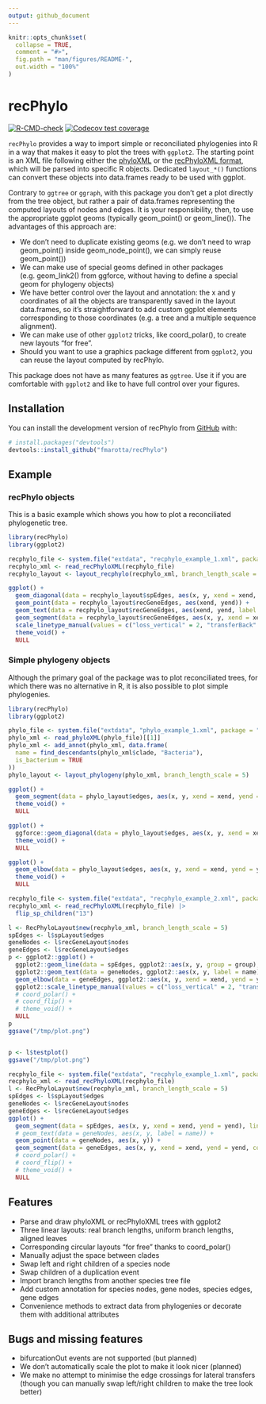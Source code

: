 ```yaml
---
output: github_document
---
```


<!-- README.md is generated from README.Rmd. Please edit that file -->

```r
knitr::opts_chunk$set(
  collapse = TRUE,
  comment = "#>",
  fig.path = "man/figures/README-",
  out.width = "100%"
)
```

# recPhylo

<!-- badges: start -->
  [![R-CMD-check](https://github.com/fmarotta/recPhylo/actions/workflows/R-CMD-check.yaml/badge.svg)](https://github.com/fmarotta/recPhylo/actions/workflows/R-CMD-check.yaml)
[![Codecov test coverage](https://codecov.io/gh/fmarotta/recPhylo/branch/main/graph/badge.svg)](https://app.codecov.io/gh/fmarotta/recPhylo?branch=main)
<!-- badges: end -->

`recPhylo` provides a way to import simple or reconciliated phylogenies into R in a way that makes it easy to plot the trees with `ggplot2`. The starting point is an XML file following either the [phyloXML](http://www.phyloxml.org/) or the [recPhyloXML format](http://phylariane.univ-lyon1.fr/recphyloxml/), which will be parsed into specific R objects. Dedicated `layout_*()` functions can convert these objects into data.frames ready to be used with ggplot.

Contrary to `ggtree` or `ggraph`, with this package you don't get a plot directly from the tree object, but rather a pair of data.frames representing the computed layouts of nodes and edges.
It is your responsibility, then, to use the appropriate ggplot geoms (typically geom_point() or geom_line()).
The advantages of this approach are:

* We don't need to duplicate existing geoms (e.g. we don't need to wrap geom_point() inside geom_node_point(), we can simply reuse geom_point())
* We can make use of special geoms defined in other packages (e.g. geom_link2() from ggforce, without having to define a special geom for phylogeny objects)
* We have better control over the layout and annotation: the x and y coordinates of all the objects are transparently saved in the layout data.frames, so it's straightforward to add custom ggplot elements corresponding to those coordinates (e.g. a tree and a multiple sequence alignment).
* We can make use of other `ggplot2` tricks, like coord_polar(), to create new layouts "for free".
* Should you want to use a graphics package different from `ggplot2`, you can reuse the layout computed by recPhylo.

This package does not have as many features as `ggtree`. Use it if you are comfortable with `ggplot2` and like to have full control over your figures.

## Installation

You can install the development version of recPhylo from [GitHub](https://github.com/) with:

``` r
# install.packages("devtools")
devtools::install_github("fmarotta/recPhylo")
```

## Example

### recPhylo objects

This is a basic example which shows you how to plot a reconciliated phylogenetic tree.

```r

library(recPhylo)
library(ggplot2)

recphylo_file <- system.file("extdata", "recphylo_example_1.xml", package = "recPhylo")
recphylo_xml <- read_recPhyloXML(recphylo_file)
recphylo_layout <- layout_recphylo(recphylo_xml, branch_length_scale = 5)

ggplot() +
  geom_diagonal(data = recphylo_layout$spEdges, aes(x, y, xend = xend, yend = yend), orientation = "y") +
  geom_point(data = recphylo_layout$recGeneEdges, aes(xend, yend)) +
  geom_text(data = recphylo_layout$recGeneEdges, aes(xend, yend, label = name)) +
  geom_segment(data = recphylo_layout$recGeneEdges, aes(x, y, xend = xend, yend = yend, color = lineage, linetype = leg_type), show.legend = F, orientation = "x") +
  scale_linetype_manual(values = c("loss_vertical" = 2, "transferBack" = 3), na.value = 1) +
  theme_void() +
  NULL

```

### Simple phylogeny objects

Although the primary goal of the package was to plot reconciliated trees, for which there was no alternative in R, it is also possible to plot simple phylogenies.

```r

library(recPhylo)
library(ggplot2)

phylo_file <- system.file("extdata", "phylo_example_1.xml", package = "recPhylo")
phylo_xml <- read_phyloXML(phylo_file)[[1]]
phylo_xml <- add_annot(phylo_xml, data.frame(
  name = find_descendants(phylo_xml$clade, "Bacteria"),
  is_bacterium = TRUE
))
phylo_layout <- layout_phylogeny(phylo_xml, branch_length_scale = 5)

ggplot() +
  geom_segment(data = phylo_layout$edges, aes(x, y, xend = xend, yend = yend, group = group, color = is_bacterium)) +
  theme_void() +
  NULL

ggplot() +
  ggforce::geom_diagonal(data = phylo_layout$edges, aes(x, y, xend = xend, yend = yend, group = group, color = is_bacterium), orientation = "y") +
  theme_void() +
  NULL

ggplot() +
  geom_elbow(data = phylo_layout$edges, aes(x, y, xend = xend, yend = yend, group = group, color = is_bacterium)) +
  theme_void() +
  NULL

```

```r

recphylo_file <- system.file("extdata", "recphylo_example_2.xml", package = "recPhylo")
recphylo_xml <- read_recPhyloXML(recphylo_file) |>
  flip_sp_children("13")

l <- RecPhyloLayout$new(recphylo_xml, branch_length_scale = 5)
spEdges <- l$spLayout$edges
geneNodes <- l$recGeneLayout$nodes
geneEdges <- l$recGeneLayout$edges
p <- ggplot2::ggplot() +
  ggplot2::geom_line(data = spEdges, ggplot2::aes(x, y, group = group), lineend = "round") +
  ggplot2::geom_text(data = geneNodes, ggplot2::aes(x, y, label = name)) +
  geom_elbow(data = geneEdges, ggplot2::aes(x, y, xend = xend, yend = yend, color = lineage, linetype = paste(event_type, leg_type, sep = "_")), lineend = "round", show.legend = F) +
  ggplot2::scale_linetype_manual(values = c("loss_vertical" = 2, "transferBack_lateral" = 4, "bifurcationOut_lateral" = 3), na.value = 1) +
  # coord_polar() +
  # coord_flip() +
  # theme_void() +
  NULL
p
ggsave("/tmp/plot.png")


p <- l$testplot()
ggsave("/tmp/plot.png")

recphylo_file <- system.file("extdata", "recphylo_example_1.xml", package = "recPhylo")
recphylo_xml <- read_recPhyloXML(recphylo_file)
l <- RecPhyloLayout$new(recphylo_xml, branch_length_scale = 5)
spEdges <- l$spLayout$edges
geneNodes <- l$recGeneLayout$nodes
geneEdges <- l$recGeneLayout$edges
ggplot() +
  geom_segment(data = spEdges, aes(x, y, xend = xend, yend = yend), lineend = "round", orientation = "y") +
  # geom_text(data = geneNodes, aes(x, y, label = name)) +
  geom_point(data = geneNodes, aes(x, y)) +
  geom_segment(data = geneEdges, aes(x, y, xend = xend, yend = yend, color = lineage), show.legend = F, orientation = "y") +
  # coord_polar() +
  # coord_flip() +
  # theme_void() +
  NULL

```

## Features

- Parse and draw phyloXML or recPhyloXML trees with ggplot2
- Three linear layouts: real branch lengths, uniform branch lengths, aligned leaves
- Corresponding circular layouts "for free" thanks to coord_polar()
- Manually adjust the space between clades
- Swap left and right children of a species node
- Swap children of a duplication event
- Import branch lengths from another species tree file
- Add custom annotation for species nodes, gene nodes, species edges, gene edges
- Convenience methods to extract data from phylogenies or decorate them with additional attributes

## Bugs and missing features

- bifurcationOut events are not supported (but planned)
- We don't automatically scale the plot to make it look nicer (planned)
- We make no attempt to minimise the edge crossings for lateral
  transfers (though you can manually swap left/right children to make the tree look better)
